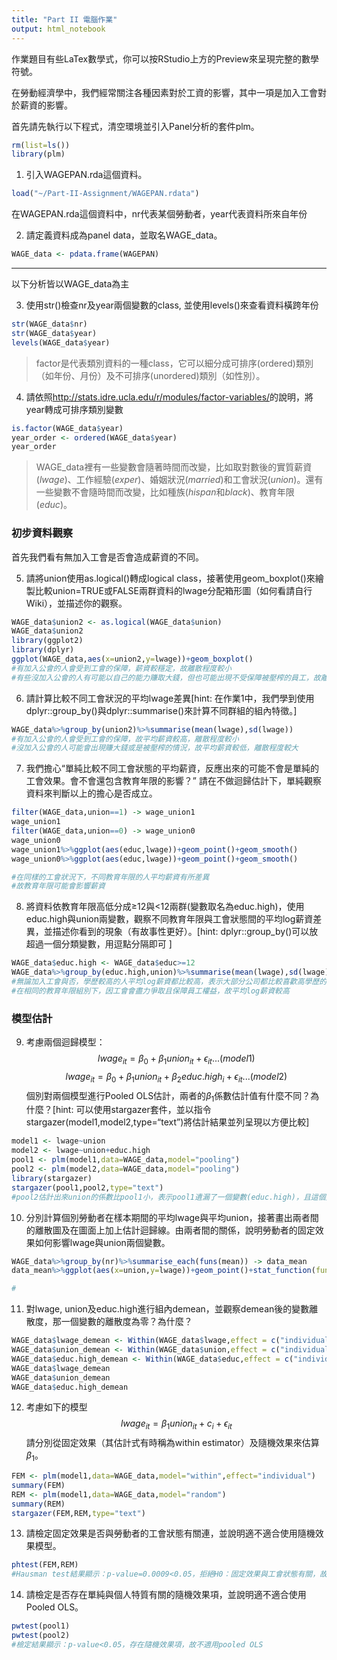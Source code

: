 ```yaml
---
title: "Part II 電腦作業"
output: html_notebook
---
```

作業題目有些LaTex數學式，你可以按RStudio上方的Preview來呈現完整的數學符號。

在勞動經濟學中，我們經常關注各種因素對於工資的影響，其中一項是加入工會對於薪資的影響。

首先請先執行以下程式，清空環境並引入Panel分析的套件plm。
```r
rm(list=ls())
library(plm)
```


1. 引入WAGEPAN.rda這個資料。
```r
load("~/Part-II-Assignment/WAGEPAN.rdata")
```

在WAGEPAN.rda這個資料中，nr代表某個勞動者，year代表資料所來自年份

2. 請定義資料成為panel data，並取名WAGE_data。
```r
WAGE_data <- pdata.frame(WAGEPAN)
```

***
以下分析皆以WAGE_data為主

3. 使用str()檢查nr及year兩個變數的class, 並使用levels()來查看資料橫跨年份
```r
str(WAGE_data$nr)
str(WAGE_data$year)
levels(WAGE_data$year)
```

> factor是代表類別資料的一種class，它可以細分成可排序(ordered)類別（如年份、月份）及不可排序(unordered)類別（如性別）。

4. 請依照<http://stats.idre.ucla.edu/r/modules/factor-variables/>的說明，將year轉成可排序類別變數
```r
is.factor(WAGE_data$year) 
year_order <- ordered(WAGE_data$year)
year_order
```


> WAGE_data裡有一些變數會隨著時間而改變，比如取對數後的實質薪資($lwage$)、工作經驗($exper$)、婚姻狀況($married$)和工會狀況($union$)。還有一些變數不會隨時間而改變，比如種族($hispan$和$black$)、教育年限($educ$)。

### 初步資料觀察
首先我們看有無加入工會是否會造成薪資的不同。

5. 請將union使用as.logical()轉成logical  class，接著使用geom_boxplot()來繪製比較union=TRUE或FALSE兩群資料的lwage分配箱形圖（如何看請自行Wiki），並描述你的觀察。
```r
WAGE_data$union2 <- as.logical(WAGE_data$union)
WAGE_data$union2
library(ggplot2)
library(dplyr)
ggplot(WAGE_data,aes(x=union2,y=lwage))+geom_boxplot()
#有加入公會的人會受到工會的保障，薪資較穩定，故離散程度較小
#有些沒加入公會的人有可能以自己的能力賺取大錢，但也可能出現不受保障被壓榨的員工，故離散程度很大
```


6. 請計算比較不同工會狀況的平均lwage差異[hint: 在作業1中，我們學到使用dplyr::group_by()與dplyr::summarise()來計算不同群組的組內特徵。]
```r
WAGE_data%>%group_by(union2)%>%summarise(mean(lwage),sd(lwage))
#有加入公會的人會受到工會的保障，故平均薪資較高，離散程度較小
#沒加入公會的人可能會出現賺大錢或是被壓榨的情況，故平均薪資較低，離散程度較大
```

 7. 我們擔心“單純比較不同工會狀態的平均薪資，反應出來的可能不會是單純的工會效果。會不會還包含教育年限的影響？” 請在不做迴歸估計下，單純觀察資料來判斷以上的擔心是否成立。
```r
filter(WAGE_data,union==1) -> wage_union1
wage_union1
filter(WAGE_data,union==0) -> wage_union0
wage_union0
wage_union1%>%ggplot(aes(educ,lwage))+geom_point()+geom_smooth()
wage_union0%>%ggplot(aes(educ,lwage))+geom_point()+geom_smooth()

#在同樣的工會狀況下，不同教育年限的人平均薪資有所差異
#故教育年限可能會影響薪資
```

8. 將資料依教育年限高低分成≥12與<12兩群(變數取名為educ.high)，使用educ.high與union兩變數，觀察不同教育年限與工會狀態間的平均log薪資差異，並描述你看到的現象（有故事性更好）。[hint: dplyr::group_by()可以放超過一個分類變數，用逗點分隔即可 ]
```r
WAGE_data$educ.high <- WAGE_data$educ>=12
WAGE_data%>%group_by(educ.high,union)%>%summarise(mean(lwage),sd(lwage))
#無論加入工會與否，學歷較高的人平均log薪資都比較高，表示大部分公司都比較喜歡高學歷的人
#在相同的教育年限組別下，因工會會盡力爭取且保障員工權益，故平均log薪資較高
```

### 模型估計
9. 考慮兩個迴歸模型：
$$lwage_{it}	=\beta_{0}+\beta_{1}union_{it}+\epsilon_{it}...(model1)$$
$$lwage_{it}	=\beta_{0}+\beta_{1}union_{it}+\beta_{2}educ.high_{i}+\epsilon_{it}...(model2)$$
個別對兩個模型進行Pooled OLS估計，兩者的$\beta_1$係數估計值有什麼不同？為什麼？[hint: 可以使用stargazer套件，並以指令stargazer(model1,model2,type="text")將估計結果並列呈現以方便比較]
```r
model1 <- lwage~union
model2 <- lwage~union+educ.high
pool1 <- plm(model1,data=WAGE_data,model="pooling")
pool2 <- plm(model2,data=WAGE_data,model="pooling")
library(stargazer)
stargazer(pool1,pool2,type="text")
#pool2估計出來union的係數比pool1小，表示pool1遺漏了一個變數(educ.high)，且這個變數是會影響到薪資的。因此，pool2估出來的結果是比較準的
```

10. 分別計算個別勞動者在樣本期間的平均lwage與平均union，接著畫出兩者間的離散圖及在圖面上加上估計迴歸線。由兩者間的關係，說明勞動者的固定效果如何影響lwage與union兩個變數。
```r
WAGE_data%>%group_by(nr)%>%summarise_each(funs(mean)) -> data_mean
data_mean%>%ggplot(aes(x=union,y=lwage))+geom_point()+stat_function(fun = function(x){pool1$coefficients[1]+pool1$coefficients[2]*x},color="black",linetype="dashed")

#
```


11. 對lwage, union及educ.high進行組內demean，並觀察demean後的變數離散度，那一個變數的離散度為零？為什麼？
```r
WAGE_data$lwage_demean <- Within(WAGE_data$lwage,effect = c("individual"))
WAGE_data$union_demean <- Within(WAGE_data$union,effect = c("individual"))
WAGE_data$educ.high_demean <- Within(WAGE_data$educ,effect = c("individual"))
WAGE_data$lwage_demean
WAGE_data$union_demean
WAGE_data$educ.high_demean


```

12. 考慮如下的模型
$$lwage_{it}=\beta_{1}union_{it}+c_{i}+\epsilon_{it}$$
請分別從固定效果（其估計式有時稱為within estimator）及隨機效果來估算$\beta_1$。
```r
FEM <- plm(model1,data=WAGE_data,model="within",effect="individual")
summary(FEM)
REM <- plm(model1,data=WAGE_data,model="random")
summary(REM)
stargazer(FEM,REM,type="text")
```

13. 請檢定固定效果是否與勞動者的工會狀態有關連，並說明適不適合使用隨機效果模型。
```r
phtest(FEM,REM)
#Hausman test結果顯示：p-value=0.0009<0.05，拒絕H0：固定效果與工會狀態有關，故不適用隨機效果模型
```

14. 請檢定是否存在單純與個人特質有關的隨機效果項，並說明適不適合使用Pooled OLS。
```r
pwtest(pool1)
pwtest(pool2)
#檢定結果顯示：p-value<0.05，存在隨機效果項，故不適用pooled OLS
```

